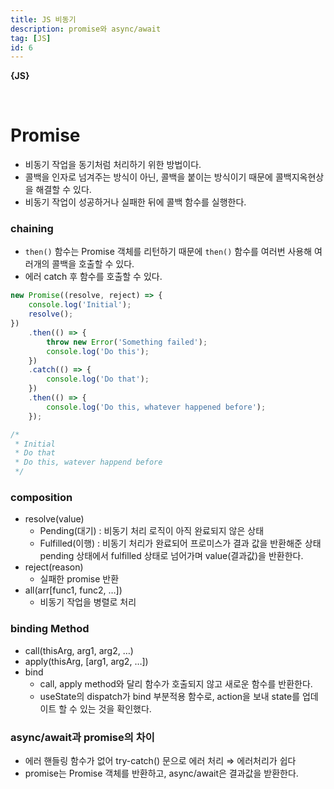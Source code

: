 ```yaml
---
title: JS 비동기
description: promise와 async/await
tag: [JS]
id: 6
---
```


**{JS}**

<br />

# Promise

-   비동기 작업을 동기처럼 처리하기 위한 방법이다.
-   콜백을 인자로 넘겨주는 방식이 아닌, 콜백을 붙이는 방식이기 때문에 콜백지옥현상을 해결할 수 있다.
-   비동기 작업이 성공하거나 실패한 뒤에 콜백 함수를 실행한다.

### chaining

-   `then()` 함수는 Promise 객체를 리턴하기 때문에 `then()` 함수를 여러번 사용해 여러개의 콜백을 호출할 수 있다.
-   에러 catch 후 함수를 호출할 수 있다.

```jsx
new Promise((resolve, reject) => {
    console.log('Initial');
    resolve();
})
    .then(() => {
        throw new Error('Something failed');
        console.log('Do this');
    })
    .catch(() => {
        console.log('Do that');
    })
    .then(() => {
        console.log('Do this, whatever happened before');
    });

/*
 * Initial
 * Do that
 * Do this, watever happend before
 */
```

### composition

-   resolve(value)
    -   Pending(대기) : 비동기 처리 로직이 아직 완료되지 않은 상태
    -   Fulfilled(이행) : 비동기 처리가 완료되어 프로미스가 결과 값을 반환해준 상태
        pending 상태에서 fulfilled 상태로 넘어가며 value(결과값)을 반환한다.
-   reject(reason)
    -   실패한 promise 반환
-   all(arr[func1, func2, …])
    -   비동기 작업을 병렬로 처리

### binding Method

-   call(thisArg, arg1, arg2, …)
-   apply(thisArg, [arg1, arg2, …])
-   bind
    -   call, apply method와 달리 함수가 호출되지 않고 새로운 함수를 반환한다.
    -   useState의 dispatch가 bind 부분적용 함수로, action을 보내 state를 업데이트 할 수 있는 것을 확인했다.

### async/await과 promise의 차이

-   에러 핸들링 함수가 없어 try-catch() 문으로 에러 처리 ⇒ 에러처리가 쉽다
-   promise는 Promise 객체를 반환하고, async/await은 결과값을 받환한다.

